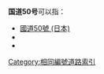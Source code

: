 '''国道50号'''可以指：
* [[國道50號_(日本)|國道50號 (日本)]]
* {{link-fr|国道50号 (法国)|Route nationale 50 (France)}}
* {{link-ko|國道50號 (韓國)|국도 제50호선 (대한민국)}}

{{Roadindex}}
[[Category:相同編號道路索引|Category:相同編號道路索引]]